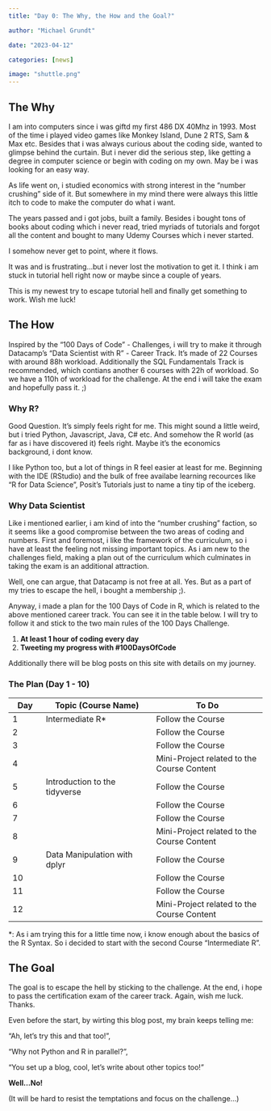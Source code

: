 ```yaml
---
title: "Day 0: The Why, the How and the Goal?"

author: "Michael Grundt"

date: "2023-04-12"

categories: [news]

image: "shuttle.png"
---
```


## The Why

I am into computers since i was giftd my first 486 DX 40Mhz in 1993. Most of the time i played
video games like Monkey Island, Dune 2 RTS, Sam & Max etc. Besides that i was always curious about the coding side, wanted to glimpse behind the curtain. But i never did the serious step, like getting a degree in computer science or begin with coding on my own. May be i was looking for an easy way.

As life went on, i studied economics with strong interest in the "number crushing" side of it. But somewhere in my mind there were always this little itch to code to make the computer do what i
want.

The years passed and i got jobs, built a family. Besides i bought tons of books about coding which i never read, tried myriads of tutorials and forgot all the content and bought to many Udemy Courses which i never started.

I somehow never get to point, where it flows.

It was and is frustrating...but i never lost the motivation to get it. I think i am stuck in
tutorial hell right now or maybe since a couple of years.

This is my newest try to escape tutorial hell and finally get something to work. Wish me luck!

## The How

Inspired by the "100 Days of Code" - Challenges, i will try to make it through
Datacamp's "Data Scientist with R" - Career Track. It's made of 22 Courses with around 88h workload.
Additionally the SQL Fundamentals Track is recommended, which contians another
6 courses with 22h of workload. So we have a 110h of workload for the
challenge. At the end i will take the exam and hopefully pass it. ;)

### Why R? 

Good Question. It's simply feels right for me. This might sound a little weird, but
i tried Python, Javascript, Java, C# etc. And somehow the R world (as far as i
have discovered it) feels right. Maybe it's the economics background, i dont
know.

I like Python too, but a lot of things in R feel easier at least for me. Beginning with the IDE
(RStudio) and the bulk of free availabe learning recources like "R for Data Science", Posit's Tutorials just to name a tiny tip of the iceberg.

### Why Data Scientist

Like i mentioned earlier, i am kind of into the "number crushing" faction, so it seems like a good compromise between the two areas of coding and numbers. First and foremost, i like the framework of the curriculum, so i have at least the feeling not missing important topics. As i am new to the challenges field, making a plan out of the curriculum which culminates in taking the exam is an additional attraction.

Well, one can argue, that Datacamp is not free at all. Yes. But as a part of my tries to escape the
hell, i bought a membership ;).

Anyway, i made a plan for the 100 Days of Code in R, which is related to the above mentioned
career track. You can see it in the table below. I will try to follow it and stick to the two main rules of the 100 Days Challenge.

1.  **At least 1 hour of coding every day**
2.  **Tweeting my progress with #100DaysOfCode**

Additionally there will be blog posts on this site with details on my journey.

### The Plan (Day 1 - 10)

| Day | Topic (Course Name)           | To Do                                      |
|----------|-------------------------------|-------------------------------|
| 1   | Intermediate R\*              | Follow the Course                          |
| 2   |                               | Follow the Course                          |
| 3   |                               | Follow the Course                          |
| 4   |                               | Mini-Project related to the Course Content |
| 5   | Introduction to the tidyverse | Follow the Course                          |
| 6   |                               | Follow the Course                          |
| 7   |                               | Follow the Course                          |
| 8   |                               | Mini-Project related to the Course Content |
| 9   | Data Manipulation with dplyr  | Follow the Course                          |
| 10  |                               | Follow the Course                          |
| 11  |                               | Follow the Course                          |
| 12  |                               | Mini-Project related to the Course Content |

\*: As i am trying this for a little time now, i know enough about the basics of the R Syntax. So i decided to start with the second Course "Intermediate R".

## The Goal

The goal is to escape the hell by sticking to the challenge. At the end, i hope to pass the
certification exam of the career track. Again, wish me luck. Thanks.

Even before the start, by wirting this blog post, my brain keeps telling me:

"Ah, let's try this and that too!",

"Why not Python and R in parallel?",

"You set up a blog, cool, let's write about other topics too!"

**Well...No!**

(It will be hard to resist the temptations and focus on the challenge...)
